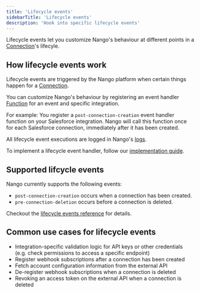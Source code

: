 ```yaml
---
title: 'Lifecycle events'
sidebarTitle: 'Lifecycle events'
description: 'Hook into specific lifecycle events'
---
```


Lifecycle events let you customize Nango's behaviour at different points in a [Connection](/guides/use-cases/api-auth#what-is-a-connection%3F)'s lifecyle.

## How lifecycle events work

Lifecycle events are triggered by the Nango platform when certain things happen for a [Connection](/guides/use-cases/api-auth#what-is-a-connection%3F).

You can customize Nango's behaviour by registering an event handler [Function](/guides/platform/functions) for an event and specific integration.

For example: You register a `post-connection-creation` event handler function on your Salesforce integration. Nango will call this function once for each Salesforce connection, immediately after it has been created.

All lifecycle event executions are logged in Nango's [logs](/guides/platform/logs).

To implement a lifecycle event handler, follow our [implementation guide]().

## Supported lifcycle events

Nango currently supports the following events:
- `post-connection-creation` occurs when a connection has been created.
- `pre-connection-deletion` occurs before a connection is deleted.

Checkout the [lifecycle events reference](/reference/integration-configuration#on-events-fields) for details.

## Common use cases for lifecycle events

- Integration-specific validation logic for API keys or other credentials (e.g. check permissions to access a specific endpoint)
- Register webhook subscriptions after a connection has been created
- Fetch account configuration information from the external API
- De-register webhook subscriptions when a connection is deleted
- Revoking an access token on the external API when a connection is deleted